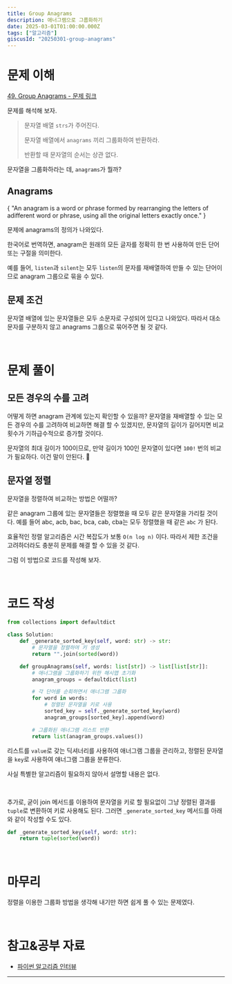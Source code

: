 ```yaml
---
title: Group Anagrams
description: 애너그램으로 그룹화하기
date: 2025-03-01T01:00:00.000Z
tags: ["알고리즘"]
giscusId: "20250301-group-anagrams"
---
```


# 문제 이해

[49. Group Anagrams - 문제 링크](https://leetcode.com/problems/group-anagrams/description/)

문제를 해석해 보자.

> 문자열 배열 `strs`가 주어진다.
>
> 문자열 배열에서 `anagrams` 끼리 그룹화하여 반환하라.
>
> 반환할 때 문자열의 순서는 상관 없다.

문자열을 그룹화하라는 데, `anagrams`가 뭘까?

## Anagrams

<Callout>
  {
    "An anagram is a word or phrase formed by rearranging the letters of adifferent word or phrase, using all the original letters exactly once."
  }
</Callout>

문제에 anagrams의 정의가 나와있다.

한국어로 번역하면, anagram은 원래의 모든 글자를 정확히 한 번 사용하여 만든 단어 또는 구절을 의미한다.

예를 들어, `listen`과 `silent`는 모두 `listen`의 문자를 재배열하여 만들 수 있는 단어이므로 anagram 그룹으로 묶을 수 있다.

## 문제 조건

문자열 배열에 있는 문자열들은 모두 소문자로 구성되어 있다고 나와있다. 따라서 대소문자를 구분하지 않고 anagrams 그룹으로 묶어주면 될 것 같다.

<br />

# 문제 풀이

## 모든 경우의 수를 고려

어떻게 하면 anagram 관계에 있는지 확인할 수 있을까? 문자열을 재배열할 수 있는 모든 경우의 수를 고려하여 비교하면 해결 할 수 있겠지만, 문자열의 길이가 길어지면 비교 횟수가 기하급수적으로 증가할 것이다.

문자열의 최대 길이가 100이므로, 만약 길이가 100인 문자열이 있다면 `100!` 번의 비교가 필요하다. 이건 말이 안된다. 🥲

## 문자열 정렬

문자열을 정렬하여 비교하는 방법은 어떨까?

같은 anagram 그룹에 있는 문자열들은 정렬했을 때 모두 같은 문자열을 가리킬 것이다. 예를 들어 abc, acb, bac, bca, cab, cba는 모두 정렬했을 때 같은 `abc` 가 된다.

효율적인 정렬 알고리즘은 시간 복잡도가 보통 `O(n log n)` 이다. 따라서 제한 조건을 고려하더라도 충분히 문제를 해결 할 수 있을 것 같다.

그럼 이 방법으로 코드를 작성해 보자.

<br />

# 코드 작성

```python showLineNumbers title="group-anagrams.py"
from collections import defaultdict

class Solution:
    def _generate_sorted_key(self, word: str) -> str:
        # 문자열을 정렬하여 키 생성
        return "".join(sorted(word))

    def groupAnagrams(self, words: list[str]) -> list[list[str]]:
        # 애너그램을 그룹화하기 위한 해시맵 초기화
        anagram_groups = defaultdict(list)

        # 각 단어를 순회하면서 애너그램 그룹화
        for word in words:
            # 정렬된 문자열을 키로 사용
            sorted_key = self._generate_sorted_key(word)
            anagram_groups[sorted_key].append(word)

        # 그룹화된 애너그램 리스트 반환
        return list(anagram_groups.values())
```

리스트를 `value`로 갖는 딕셔너리를 사용하여 애너그램 그룹을 관리하고, 정렬된 문자열을 `key`로 사용하여 애너그램 그룹을 분류한다.

사실 특별한 알고리즘이 필요하지 않아서 설명할 내용은 없다.

<br />

추가로, 굳이 join 메서드를 이용하여 문자열을 키로 할 필요없이 그냥 정렬된 결과를 `tuple`로 변환하여 키로 사용해도 된다. 그러면 `_generate_sorted_key` 메서드를 아래와 같이 작성할 수도 있다.

```python
def _generate_sorted_key(self, word: str):
    return tuple(sorted(word))
```

<br />

# 마무리

정렬을 이용한 그룹화 방법을 생각해 내기만 하면 쉽게 풀 수 있는 문제였다.

<br />

# 참고&공부 자료

- [파이썬 알고리즘 인터뷰](https://github.com/onlybooks/python-algorithm-interview)

---
